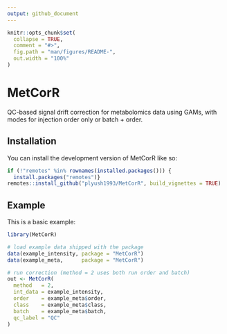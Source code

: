 ```yaml
---
output: github_document
---
```


<!-- README.md is generated from README.Rmd. Please edit that file -->

```r
knitr::opts_chunk$set(
  collapse = TRUE,
  comment = "#>",
  fig.path = "man/figures/README-",
  out.width = "100%"
)
```

# MetCorR

QC-based signal drift correction for metabolomics data using GAMs, with modes for injection order only or batch + order.

## Installation

You can install the development version of MetCorR like so:

``` r
if (!"remotes" %in% rownames(installed.packages())) {
  install.packages("remotes")}
remotes::install_github("plyush1993/MetCorR", build_vignettes = TRUE)
```

## Example

This is a basic example:

```r
library(MetCorR)

# load example data shipped with the package
data(example_intensity, package = "MetCorR")
data(example_meta,      package = "MetCorR")

# run correction (method = 2 uses both run order and batch)
out <- MetCorR(
  method   = 2,
  int_data = example_intensity,
  order    = example_meta$order,
  class    = example_meta$class,
  batch    = example_meta$batch,
  qc_label = "QC"
)
```

